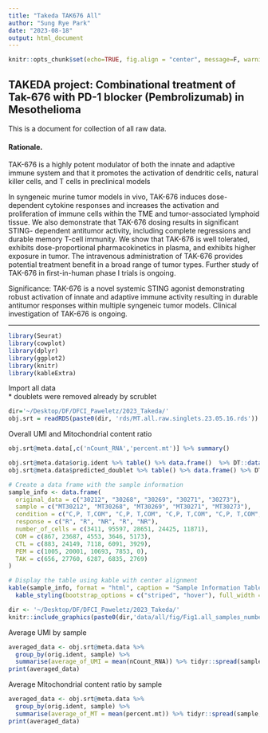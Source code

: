 ```yaml
---
title: "Takeda TAK676 All"
author: "Sung Rye Park"
date: "2023-08-18"
output: html_document
---
```


```r
knitr::opts_chunk$set(echo=TRUE, fig.align = "center", message=F, warning=F, out.width='80%', fig.asp=.75, fig.cap='Figure')
```

## TAKEDA project: Combinational treatment of Tak-676 with PD-1 blocker (Pembrolizumab) in Mesothelioma 

This is a document for collection of all raw data.  

#### Rationale. 

TAK-676 is a highly potent modulator of both the innate and adaptive immune system and that it promotes the activation of dendritic cells, natural killer cells, and T cells in preclinical models 

In syngeneic murine tumor models in vivo, TAK-676 induces dose-dependent cytokine responses and increases the activation and proliferation of immune cells within the TME and tumor-associated lymphoid tissue. We also demonstrate that TAK-676 dosing results in significant STING- dependent antitumor activity, including complete regressions and durable memory T-cell immunity. We show that TAK-676 is well tolerated, exhibits dose-proportional pharmacokinetics in plasma, and exhibits higher exposure in tumor. The intravenous administration of TAK-676 provides potential treatment benefit in a broad range of tumor types. Further study of TAK-676 in first-in-human phase I trials is ongoing. 

Significance: TAK-676 is a novel systemic STING agonist demonstrating robust activation of innate and adaptive immune activity resulting in durable antitumor responses within multiple syngeneic tumor models. Clinical investigation of TAK-676 is ongoing. 

---
```r
library(Seurat)
library(cowplot)
library(dplyr)
library(ggplot2)
library(knitr)
library(kableExtra)
```

Import all data  
* doublets were removed already by scrublet  

```r
dir='~/Desktop/DF/DFCI_Paweletz/2023_Takeda/'
obj.srt = readRDS(paste0(dir, 'rds/MT.all.raw.singlets.23.05.16.rds'))
```

Overall UMI and Mitochondrial content ratio  
```r
obj.srt@meta.data[,c('nCount_RNA','percent.mt')] %>% summary()
```

```r
obj.srt@meta.data$orig.ident %>% table() %>% data.frame()  %>% DT::datatable(class = 'cell-border stripe', colnames = c('sample', 'number of cells'), rownames = F)
obj.srt@meta.data$predicted_doublet %>% table() %>% data.frame() %>% DT::datatable(colnames = c('doublet', 'number of cells'), rownames = F)
```


```r
# Create a data frame with the sample information
sample_info <- data.frame(
  original_data = c("30212", "30268", "30269", "30271", "30273"),
  sample = c("MT30212", "MT30268", "MT30269", "MT30271", "MT30273"),
  condition = c("C,P, T,COM", "C,P, T,COM", "C,P, T,COM", "C,P, T,COM", "C,T,COM"),
  response = c("R", "R", "NR", "R", "NR"),
  number_of_cells = c(3411, 95597, 28651, 24425, 11871),
  COM = c(867, 23687, 4553, 3646, 5173),
  CTL = c(883, 24149, 7118, 6091, 3929),
  PEM = c(1005, 20001, 10693, 7853, 0),
  TAK = c(656, 27760, 6287, 6835, 2769)
)

# Display the table using kable with center alignment
kable(sample_info, format = "html", caption = "Sample Information Table") %>%
  kable_styling(bootstrap_options = c("striped", "hover"), full_width = FALSE, latex_options = "hold_position=false")
```
```r
dir <- '~/Desktop/DF/DFCI_Paweletz/2023_Takeda/'
knitr::include_graphics(paste0(dir,'data/all/fig/Fig1.all_samples_number_of_cells.png'))
```

Average UMI by sample  
```r
averaged_data <- obj.srt@meta.data %>%
  group_by(orig.ident, sample) %>%
  summarise(average_of_UMI = mean(nCount_RNA)) %>% tidyr::spread(sample, average_of_UMI)
print(averaged_data)

```


Average Mitochondrial content ratio by sample  
```r
averaged_data <- obj.srt@meta.data %>%
  group_by(orig.ident, sample) %>%
  summarise(average_of_MT = mean(percent.mt)) %>% tidyr::spread(sample, average_of_MT)
print(averaged_data)

```